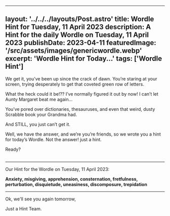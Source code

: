 ---
  layout: '../../../layouts/Post.astro'
  title: Wordle Hint for Tuesday, 11 April 2023
  description: A Hint for the daily Wordle on Tuesday, 11 April 2023
  publishDate: 2023-04-11
  featuredImage: '/src/assets/images/genericwordle.webp'
  excerpt: 'Wordle Hint for Today...'
  tags: ['Wordle Hint']
  ---

  We get it, you’ve been up since the crack of dawn. You’re staring at your screen, trying desperately to get that coveted green row of letters. 

  What the heck could it be!??
  I’ve normally figured it out by now!
  I can’t let Aunty Margaret beat me again… 

  You’ve pored over dictionaries, thesauruses, and even that weird, dusty Scrabble book your Grandma had.

  And STILL, you just can’t get it. 

  Well, we have the answer, and we’re you’re friends, so we wrote you a hint for today’s Wordle.
  Not the answer! just a hint. 

  Ready?<br /><br />

  ----

  Our Hint for the Wordle on Tuesday, 11 April 2023:

  **Anxiety, misgiving, apprehension, consternation, fretfulness, perturbation, disquietude, uneasiness, discomposure, trepidation**

  ----

  Ok, we'll see you again tomorrow, 

  Just a Hint Team.
  